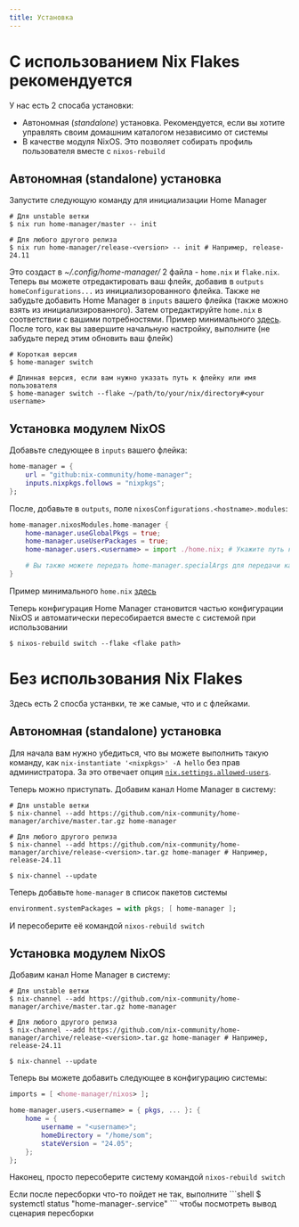 ```yaml
---
title: Установка
---
```


# С использованием Nix Flakes <Badge>рекомендуется</Badge>
У нас есть 2 спосаба установки:
 - Автономная (*standalone*) установка. Рекомендуется, если вы хотите управлять своим домашним каталогом независимо от системы
 - В качестве модуля NixOS. Это позволяет собирать профиль пользователя вместе с `nixos-rebuild`

## Автономная (standalone) установка
Запустите следующую команду для инициализации Home Manager
```shell
# Для unstable ветки
$ nix run home-manager/master -- init

# Для любого другого релиза
$ nix run home-manager/release-<version> -- init # Например, release-24.11
```

Это создаст в *~/.config/home-manager/* 2 файла - `home.nix` и `flake.nix`. Теперь вы можете отредактировать ваш флейк, добавив в `outputs` `homeConfigurations...` из инициализорованного флейка. Также не забудьте добавить Home Manager в `inputs` вашего флейка (также можно взять из инициализированного). Затем отредактируйте `home.nix` в соответствии с вашими потребностями. Пример минимального [здесь](/tips/home-manager/introduction#стартовая-точка).
После того, как вы завершите начальную настройку, выполните (не забудьте перед этим обновить ваш флейк)
```shell
# Короткая версия
$ home-manager switch

# Длинная версия, если вам нужно указать путь к флейку или имя пользователя
$ home-manager switch --flake ~/path/to/your/nix/directory#<your username>
```

## Установка модулем NixOS
Добавьте следующее в `inputs` вашего флейка:
```nix
home-manager = {
    url = "github:nix-community/home-manager";
    inputs.nixpkgs.follows = "nixpkgs";
};
```

После, добавьте в `outputs`, поле `nixosConfigurations.<hostname>.modules`:
```nix
home-manager.nixosModules.home-manager {
    home-manager.useGlobalPkgs = true;
    home-manager.useUserPackages = true;
    home-manager.users.<username> = import ./home.nix; # Укажите путь к вашему home.nix

    # Вы также можете передать home-manager.specialArgs для передачи каких либо аргументов в home.nix
}
```
<Callout>Пример минимального `home.nix` [здесь](/tips/home-manager/introduction#стартовая-точка)</Callout>

Теперь конфигурация Home Manager становится частью конфигурации NixOS и автоматически пересобирается вместе с системой при использовании
```shell
$ nixos-rebuild switch --flake <flake path>
```

# Без использования Nix Flakes
Здесь есть 2 спосба устанвки, те же самые, что и с флейками.

## Автономная (standalone) установка
Для начала вам нужно убедиться, что вы можете выполнить такую команду, как `nix-instantiate '<nixpkgs>' -A hello` без прав администратора. За это отвечает опция [`nix.settings.allowed-users`](https://search.nixos.org/options?channel=unstable&show=nix.settings.allowed-users&from=0&size=50&sort=relevance&type=packages&query=nix.settings).

Теперь можно приступать. Добавим канал Home Manager в систему:
```shell
# Для unstable ветки
$ nix-channel --add https://github.com/nix-community/home-manager/archive/master.tar.gz home-manager

# Для любого другого релиза
$ nix-channel --add https://github.com/nix-community/home-manager/archive/release-<version>.tar.gz home-manager # Например, release-24.11

$ nix-channel --update
```

Теперь добавьте `home-manager` в список пакетов системы
```nix
environment.systemPackages = with pkgs; [ home-manager ];
```
И пересоберите её командой `nixos-rebuild switch`

## Установка модулем NixOS
Добавим канал Home Manager в систему:
```shell
# Для unstable ветки
$ nix-channel --add https://github.com/nix-community/home-manager/archive/master.tar.gz home-manager

# Для любого другого релиза
$ nix-channel --add https://github.com/nix-community/home-manager/archive/release-<version>.tar.gz home-manager # Например, release-24.11

$ nix-channel --update
```

Теперь вы можете добавить следующее в конфигурацию системы:
```nix
imports = [ <home-manager/nixos> ];

home-manager.users.<username> = { pkgs, ... }: {
    home = {
        username = "<username>";
        homeDirectory = "/home/som";
        stateVersion = "24.05";
    };
};
```

Наконец, просто пересоберите систему командой `nixos-rebuild switch`

<Callout>
Если после пересборки что-то пойдет не так, выполните
```shell
$ systemctl status "home-manager-<username>.service"
```
чтобы посмотреть вывод сценария пересборки
</Callout>
